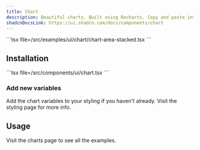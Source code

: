 ```yaml
---
title: Chart
description: Beautiful charts. Built using Recharts. Copy and paste into your apps.
shadcnDocsLink: https://ui.shadcn.com/docs/components/chart
---
```


<ComponentPreview component="chart">
  ```tsx file=<rootDir>/src/examples/ui/chart/chart-area-stacked.tsx
  ```
</ComponentPreview>

## Installation

<Installation component="chart">
  ```tsx file=<rootDir>/src/components/ui/chart.tsx
  ```
</Installation>

### Add new variables

Add the chart variables to your styling if you haven't already. Visit the <Link href="/styling">styling page</Link> for more info.

## Usage

Visit the <Link href="/charts">charts page</Link> to see all the examples.
